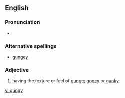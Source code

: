 ==English==

===Pronunciation===
* {{IPA|/ɡʌnʤi:/}}

===Alternative spellings===
* [[gungey]]

===Adjective===
{{en-adj|gungi|er}}

# having the texture or feel of [[gunge]]; [[gooey]] or [[gunky]].

[[vi:gungy]]